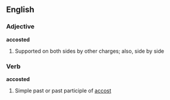 ==English==

===Adjective===
'''accosted'''
# {{heraldry}} Supported on both sides by other charges; also, side by side

===Verb===
'''accosted'''
# Simple past or past participle of [[accost]]